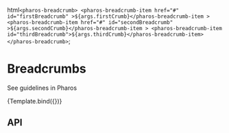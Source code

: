 

<Meta title="Components/Breadcrumb" />

  html`
    <pharos-breadcrumb>
      <pharos-breadcrumb-item href="#" id="firstBreadcrumb"
        >${args.firstCrumb}</pharos-breadcrumb-item
      >
      <pharos-breadcrumb-item href="#" id="secondBreadcrumb"
        >${args.secondCrumb}</pharos-breadcrumb-item
      >
      <pharos-breadcrumb-item id="thirdBreadcrumb">${args.thirdCrumb}</pharos-breadcrumb-item>
    </pharos-breadcrumb>
  `;

# Breadcrumbs

<pharos-link href="https://www.jstor.org/pharos/components/breadcrumb" target="_blank">See guidelines in Pharos</pharos-link>

<Canvas>
  <Story
    args={{
      firstCrumb: 'Mouse Over to See the Full Text of Long Content Which Are Truncated',
      secondCrumb: 'Short Texts Will Not',
      thirdCrumb: 'The Current Place',
    }}
    name="Base"
  >
    {Template.bind({})}
  </Story>
</Canvas>

## API

<ArgsTable of="pharos-breadcrumb" />
